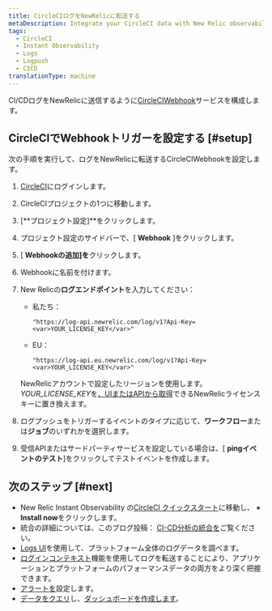 ```yaml
---
title: CircleCIログをNewRelicに転送する
metaDescription: Integrate your CircleCI data with New Relic observability.
tags:
  - CircleCI
  - Instant Observability
  - Logs
  - Logpush
  - CICD
translationType: machine
---
```


CI/CDログをNewRelicに送信するように[CircleCIWebhook](https://circleci.com/docs/2.0/webhooks/)サービスを構成します。

## CircleCIでWebhookトリガーを設定する [#setup]

次の手順を実行して、ログをNewRelicに転送するCircleCIWebhookを設定します。

1. [CircleCI](https://app.circleci.com/projects)にログインします。

2. CircleCIプロジェクトの1つに移動します。

3. \[**プロジェクト設定]**をクリックします。

4. プロジェクト設定のサイドバーで、\[ **Webhook** ]をクリックします。

5. \[ **Webhookの追加]を**クリックします。

6. Webhookに名前を付けます。

7. New Relicの**ログエンドポイント**を入力してください：

   * 私たち：

     ```
     "https://log-api.newrelic.com/log/v1?Api-Key=<var>YOUR_LICENSE_KEY</var>"
     ```

   * EU：

     ```
     "https://log-api.eu.newrelic.com/log/v1?Api-Key=<var>YOUR_LICENSE_KEY</var>"
     ```

   NewRelicアカウントで設定したリージョンを使用します。<var>YOUR_LICENSE_KEY</var>を[、UIまたはAPIから取得](/docs/apis/intro-apis/new-relic-api-keys/#manage-license-key)できるNewRelicライセンスキーに置き換えます。

8. ログプッシュをトリガーするイベントのタイプに応じて、**ワークフロー**または**ジョブ**のいずれかを選択します。

9. 受信APIまたはサードパーティサービスを設定している場合は、\[ **pingイベントのテスト**]をクリックしてテストイベントを作成します。

<InstallFeedback/>

## 次のステップ [#next]

* New Relic Instant Observability の[CircleCI クイックスタート](https://newrelic.com/instant-observability/circleci/39109d3d-b1d8-4366-8ca9-b8925005f727)に移動し、 **+ Install now**をクリックします。
* 統合の詳細については、このブログ投稿： [CI-CD分析の統合を](https://newrelic.com/blog/nerdlog/integrations-for-ci-cd-analytics)ご覧ください。
* [Logs UI](/docs/logs/log-management/ui-data/use-logs-ui/)を使用して、プラットフォーム全体のログデータを調べます。
* [ログインコンテキスト](/docs/logs/enable-log-management-new-relic/configure-logs-context/configure-logs-context-apm-agents/)機能を使用してログを転送することにより、アプリケーションとプラットフォームのパフォーマンスデータの両方をより深く把握できます。
* [アラートを](/docs/alerts-applied-intelligence/new-relic-alerts/alert-conditions/create-alert-conditions/)設定します。
* [データをクエリ](/docs/query-your-data/explore-query-data/get-started/introduction-querying-new-relic-data/)し、[ダッシュボードを作成します](/docs/query-your-data/explore-query-data/dashboards/introduction-dashboards/)。